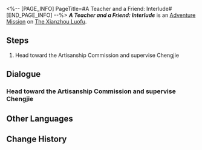 <%-- [PAGE_INFO]
PageTitle=#A Teacher and a Friend: Interlude#
[END_PAGE_INFO] --%>
{{Stub|Dialogue.}}
{{Mission Infobox
|id            = 2020402
|title         = 
|image         = <!--Mission A Teacher and a Friend Interlude.png-->
|type          = Adventure
|event_name    = 
|chapter       = 
|requirements  = [[Adventure Mission]] ''[[A Teacher and a Friend]]'' completed
|summary       = <!--official mission summary from Fate's Atlas-->
|characters    = Trailblazer
|startLocation = [[The Xianzhou Luofu]] - [[Stargazer Navalia]]
|world         = The Xianzhou Luofu
|area          = Stargazer Navalia
|prev          = A Teacher and a Friend
|next          = 
|rewards       = Immortal's Delight*1; Credit*10,000
}}
'''''A Teacher and a Friend: Interlude''''' is an [[Adventure Mission]] on [[The Xianzhou Luofu]].

==Steps==
# Head toward the Artisanship Commission and supervise Chengjie

<!--
==Gameplay Notes==

--><!--
==Trial Character==

-->
==Dialogue==
{{Stub Dialogue}}
{{Dialogue End}}

===Head toward the Artisanship Commission and supervise Chengjie===
{{Mission Description|type=adventure|location=Artisanship Commission|update|Chengjie decides to complete Master Ryan's design and hopes you can accompany him while he works. You don't know if supervision like this can yield any result, but go ahead and do it anyway.<br />When someone requires supervision before they have the confidence to complete a task, that says a lot about that supervisee.}}
{{Dialogue Start}}
:{{tx}}
{{Dialogue End}}

==Other Languages==
{{Other Languages
|en   = A Teacher and a Friend: Interlude
|zhs  = 亦师亦友•承
|zht  = 亦師亦友•承
|ja   = 師であり、友であり・承
|ko   = 스승이자 벗•계승
|es   = Un maestro y un amigo (continuación I)
|fr   = Professeur et ami&nbsp;: Interlude
|ru   = Учитель и друг: Продолжение I
|th   = เป็นทั้งครูและเพื่อน: ภาคต่อ
|vi   = Vừa Thầy Vừa Bạn-Tiếp
|de   = Ein Lehrer und ein Freund: Fortsetzung I
|id   = Guru dan Teman: Bersambung
|pt   = Um Professor e um Colega: Interlúdio
}}

==Change History==
{{Change History|1.0}}
